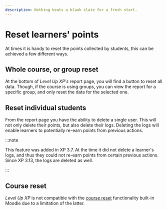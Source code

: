 ```yaml
---
description: Nothing beats a blank slate for a fresh start.
---
```


# Reset learners' points

At times it is handy to reset the points collected by students, this can be achieved a few different ways.

## Whole course, or group reset

At the bottom of _Level Up XP's_ report page, you will find a button to reset all data. Though, if the course is using groups, you can view the report for a specific group, and only reset the data for the selected one.

## Reset individual students

From the report page you have the ability to delete a single user. This will not only delete their points, but also delete their logs. Deleting the logs will enable learners to potentially re-earn points from previous actions.

:::note

This feature was added in XP 3.7. At the time it did not delete a learner's logs, and thus they could not re-earn points from certain previous actions. Since XP 3.13, the logs are deleted as well.

:::

## Course reset

_Level Up XP_ is not compatible with the [course reset](https://docs.moodle.org/en/Reset_course) functionality built-in Moodle due to a limitation of the latter.
